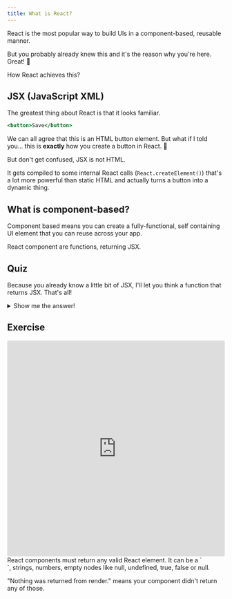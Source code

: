 ```yaml
---
title: What is React?
---
```


React is the most popular way to build UIs in a component-based, reusable manner.

But you probably already knew this and it's the reason why you're here. Great! 🙌

How React achieves this?

## JSX (JavaScript XML)

The greatest thing about React is that it looks familiar.

```jsx
<button>Save</button>
```

We can all agree that this is an HTML button element. But what if I told you... this is **exactly** how you create a button in React. 🤯

But don't get confused, JSX is not HTML.

It gets compiled to some internal React calls (`React.createElement()`) that's a lot more powerful than static HTML and actually turns a button into a dynamic thing.

## What is component-based?

Component based means you can create a fully-functional, self containing UI element that you can reuse across your app.

React component are functions, returning JSX.

## Quiz

Because you already know a little bit of JSX, I'll let you think a function that returns JSX. That's all!

<details>

  ```jsx
  function SaveButton () {
    return <button>Save</button>
  }
  ```

  or any other way on which you can write this, until it returns the `<button>` syntax

  <summary>Show me the answer!</summary>
</details>


## Exercise

<iframe src="https://codesandbox.io/embed/62wk9m?view=editor+%2B+preview&module=%2Fsrc%2FBasics_of_JSX.js&hidenavigation=1&previewwindow=tests"
  style="width:100%; height: 500px; border:0; border-radius: 4px; overflow:hidden;"
  title="Exercise 1 - Basics of JSX"
  allow="accelerometer; ambient-light-sensor; camera; encrypted-media; geolocation; gyroscope; hid; microphone; midi; payment; usb; vr; xr-spatial-tracking"
  sandbox="allow-forms allow-modals allow-popups allow-presentation allow-same-origin allow-scripts"
></iframe>

<Callout variant="warning" title="Render result">
  React components must return any valid React element. It can be a `<div />`, strings, numbers, empty nodes like null, undefined, true, false or null.

  "Nothing was returned from render." means your component didn't return any of those.
</Callout>
